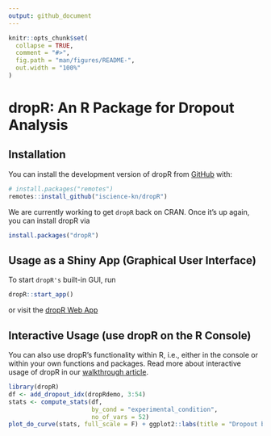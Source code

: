 ```yaml
---
output: github_document
---
```


<!-- README.md is generated from README.Rmd. Please edit this file -->

```r
knitr::opts_chunk$set(
  collapse = TRUE,
  comment = "#>",
  fig.path = "man/figures/README-",
  out.width = "100%"
)
```


# dropR: An R Package for Dropout Analysis

<!-- badges: start -->
<!-- badges: end -->

## Installation

You can install the development version of dropR from
[GitHub](https://github.com/iscience-kn/dropR) with:

``` r
# install.packages("remotes")
remotes::install_github("iscience-kn/dropR")
```

We are currently working to get `dropR` back on CRAN. 
Once it’s up again, you can install dropR via

``` r
install.packages("dropR")
```

## Usage as a Shiny App (Graphical User Interface)

To start `dropR's` built-in GUI, run

```r
dropR::start_app()
```

or visit the [dropR Web App](https://iscience-kn.shinyapps.io/dropR/)

## Interactive Usage (use dropR on the R Console)

You can also use dropR’s functionality within R, i.e., either in the
console or within your own functions and packages.
Read more about interactive usage of dropR in our [walkthrough article](articles/interactive.html).


```r
library(dropR)
df <- add_dropout_idx(dropRdemo, 3:54)
stats <- compute_stats(df,
                       by_cond = "experimental_condition",
                       no_of_vars = 52)
plot_do_curve(stats, full_scale = F) + ggplot2::labs(title = "Dropout by condition")
```
